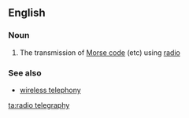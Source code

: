 ==English==

===Noun===
{{en-noun|sg=[[radio]] [[telegraphy]]|-}}

# The transmission of [[Morse code]] (etc) using [[radio]]

===See also===
*[[wireless telephony]]

[[ta:radio telegraphy]]